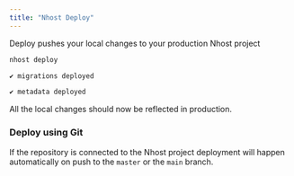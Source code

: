 ```yaml
---
title: "Nhost Deploy"
---
```


Deploy pushes your local changes to your production Nhost project

```bash
nhost deploy

✔ migrations deployed

✔ metadata deployed
```

All the local changes should now be reflected in production.

### Deploy using Git

If the repository is connected to the Nhost project deployment will happen automatically on push to the `master` or the `main` branch.

